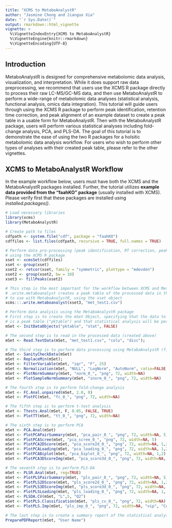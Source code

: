 ```yaml
---
title: "XCMS to MetaboAnalystR"
author: "Jasmine Chong and Jianguo Xia"
date: "`r Sys.Date()`"
output: rmarkdown::html_vignette
vignette: >
  %\VignetteIndexEntry{XCMS to MetaboAnalystR}
  %\VignetteEngine{knitr::rmarkdown}
  %\VignetteEncoding{UTF-8}
---
```


## Introduction

MetaboAnalystR is designed for comprehensive metabolomic data analysis, visualization, and interpretation. While it does support raw data preprocessing, we recommend that users use the XCMS R package directly to process their raw LC-MS/GC-MS data, and then use MetaboAnalystR to perform a wide-range of metabolomic data analyses (statistical analysis, functional analysis, omics data integration). This tutorial will guide users through using the XCMS R package to perform peak identification, retention time correction, and peak alignment of an example dataset to create a peak table in a usable form for MetaboAnalystR. Then with the MetaboAnalystR package, users will perform various statistical analyses including fold-change analysis, PCA, and PLS-DA. The goal of this tutorial is to demonstrate the ease of using the two R packages for a holsitic metabolomic data analysis workflow. For users who wish to perform other types of analyses with their created peak table, please refer to the other vignettes.      

## XCMS to MetaboAnalystR Workflow

In the example workflow below, users must have both the XCMS and the MetaboAnalystR packages installed. Further, the tutorial utilizes **example data provided from the "faahKO" package** (usually installed with XCMS). Please verify first that these packages are installed using *installed.packages()*.  

```r
# Load necessary libraries
library(xcms)
library(MetaboAnalystR)

# Create path to files
cdfpath <- system.file("cdf", package = "faahKO")
cdffiles <- list.files(cdfpath, recursive = TRUE, full.names = TRUE)

# Perform data pre-processing (peak identification, RT correction, peak alignment),
# using the XCMS R package
xset <- xcmsSet(cdffiles)
xset <- group(xset)
xset2 <- retcor(xset, family = "symmetric", plottype = "mdevden")
xset2 <- group(xset2, bw = 10)
xset3 <- fillPeaks(xset2)

# This step is the most important for the workflow between XCMS and MetaboAnalystR
# .write.metaboanalyst creates a peak table of the processed data in the right format
# to use with MetaboAnalystR, using the xset object
xcms:::.write.metaboanalyst(xset3, "met_test1.csv")

# Perform data analysis using the MetaboAnalystR package
# First step is to create the mSet Object, specifying that the data to be uploaded
# is a peak table ("pktable") and that statistical analysis will be performed ("stat").
mSet <- InitDataObjects("pktable", "stat", FALSE)

# The second step is to read in the processed data (created above)
mSet <- Read.TextData(mSet, "met_test1.csv", "colu", "disc");

# The third step is to perform data processing using MetaboAnalystR (filtering/normalization)
mSet <- SanityCheckData(mSet)
mSet <- ReplaceMin(mSet);
mSet <- FilterVariable(mSet, "iqr", "F", 25)
mSet <- Normalization(mSet, "NULL", "LogNorm", "AutoNorm", ratio=FALSE, ratioNum=20)
mSet <- PlotNormSummary(mSet, "norm_0_", "png", 72, width=NA)
mSet <- PlotSampleNormSummary(mSet, "snorm_0_", "png", 72, width=NA)

# The fourth step is to perform fold-change analysis
mSet <- FC.Anal.unpaired(mSet, 2.0, 0)
mSet <- PlotFC(mSet, "fc_0_", "png", 72, width=NA)

# The fifth step is to perform t-test analysis
mSet <- Ttests.Anal(mSet, F, 0.05, FALSE, TRUE)
mSet <- PlotTT(mSet, "tt_0_", "png", 72, width=NA)

# The sixth step is to perform PCA
mSet <- PCA.Anal(mSet)
mSet <- PlotPCAPairSummary(mSet, "pca_pair_0_", "png", 72, width=NA, 5)
mSet <- PlotPCAScree(mSet, "pca_scree_0_", "png", 72, width=NA, 5)
mSet <- PlotPCA2DScore(mSet, "pca_score2d_0_", "png", 72, width=NA, 1,2,0.95,1,0)
mSet <- PlotPCALoading(mSet, "pca_loading_0_", "png", 72, width=NA, 1,2,"scatter", 1);
mSet <- PlotPCABiplot(mSet, "pca_biplot_0_", "png", 72, width=NA, 1,2)
mSet <- PlotPCA3DScoreImg(mSet, "pca_score3d_0_", "png", 72, width=NA, 1,2,3, 40)

# The seventh step is to perform PLS-DA
mSet <- PLSR.Anal(mSet, reg=TRUE)
mSet <- PlotPLSPairSummary(mSet, "pls_pair_0_", "png", 72, width=NA, 5)
mSet <- PlotPLS2DScore(mSet, "pls_score2d_0_", "png", 72, width=NA, 1,2,0.95,1,0)
mSet <- PlotPLS3DScoreImg(mSet, "pls_score3d_0_", "png", 72, width=NA, 1,2,3, 40)
mSet <- PlotPLSLoading(mSet, "pls_loading_0_", "png", 72, width=NA, 1, 2,"scatter", 1);
mSet <- PLSDA.CV(mSet, "L",5, "Q2")
mSet <- PlotPLS.Classification(mSet, "pls_cv_0_", "png", 72, width=NA)
mSet <- PlotPLS.Imp(mSet, "pls_imp_0_", "png", 72, width=NA, "vip", "Comp. 1", 15,FALSE)

# The last step is to create a summary report of the statistical analysis 
PreparePDFReport(mSet, "User Name")
```

